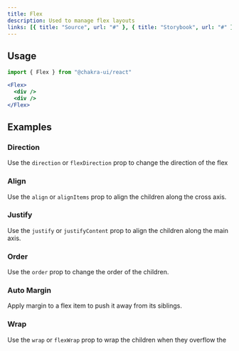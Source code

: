 ```yaml
---
title: Flex
description: Used to manage flex layouts
links: [{ title: "Source", url: "#" }, { title: "Storybook", url: "#" }]
---
```


<ExampleTabs name="flex-basic" />

## Usage

```jsx
import { Flex } from "@chakra-ui/react"
```

```jsx
<Flex>
  <div />
  <div />
</Flex>
```

## Examples

### Direction

Use the `direction` or `flexDirection` prop to change the direction of the flex

<ExampleTabs name="flex-with-direction" />

### Align

Use the `align` or `alignItems` prop to align the children along the cross axis.

<ExampleTabs name="flex-with-align" />

### Justify

Use the `justify` or `justifyContent` prop to align the children along the main
axis.

<ExampleTabs name="flex-with-justify" />

### Order

Use the `order` prop to change the order of the children.

<ExampleTabs name="flex-with-order" />

### Auto Margin

Apply margin to a flex item to push it away from its siblings.

<ExampleTabs name="flex-with-auto-margin" />

### Wrap

Use the `wrap` or `flexWrap` prop to wrap the children when they overflow the

<ExampleTabs name="flex-with-wrap" />

